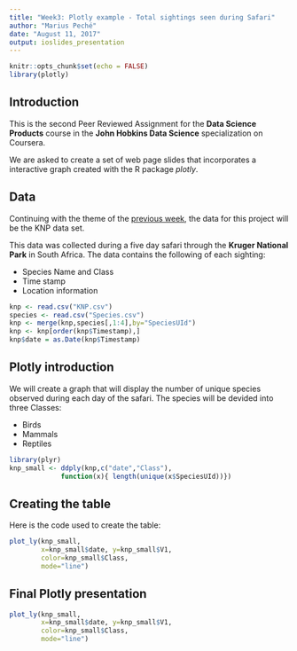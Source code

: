 ```yaml
---
title: "Week3: Plotly example - Total sightings seen during Safari"
author: "Marius Peché"
date: "August 11, 2017"
output: ioslides_presentation
---
```


```r
knitr::opts_chunk$set(echo = FALSE)
library(plotly)
```

## Introduction

This is the second Peer Reviewed Assignment for the __Data Science Products__ course in the __John Hobkins Data Science__ specialization on Coursera.


We are asked to create a set of web page slides that incorporates a interactive graph created with the R package _plotly_.


## Data 

Continuing with the theme of the [previous week](https://mpeche.github.io/ProgrammingAssignment9/Week2.html), the data for this project will be the KNP data set.

This data was collected during a five day safari through the __Kruger National Park__ in South Africa. The data contains the following of each sighting:

 * Species Name and Class
 * Time stamp
 * Location information
```r
knp <- read.csv("KNP.csv")
species <- read.csv("Species.csv")
knp <- merge(knp,species[,1:4],by="SpeciesUId")
knp <- knp[order(knp$Timestamp),]
knp$date = as.Date(knp$Timestamp)
```

## Plotly introduction

We will create a graph that will display the number of unique species observed during each day of the safari.
The species will be devided into three Classes:

 * Birds
 * Mammals
 * Reptiles
 
```r
library(plyr)
knp_small <- ddply(knp,c("date","Class"),
             function(x){ length(unique(x$SpeciesUId))})
```

## Creating the table

Here is the code used to create the table:

```r
plot_ly(knp_small,
        x=knp_small$date, y=knp_small$V1,
        color=knp_small$Class,
        mode="line")
```

## Final Plotly presentation
```r
plot_ly(knp_small,
        x=knp_small$date, y=knp_small$V1,
        color=knp_small$Class,
        mode="line")
```

